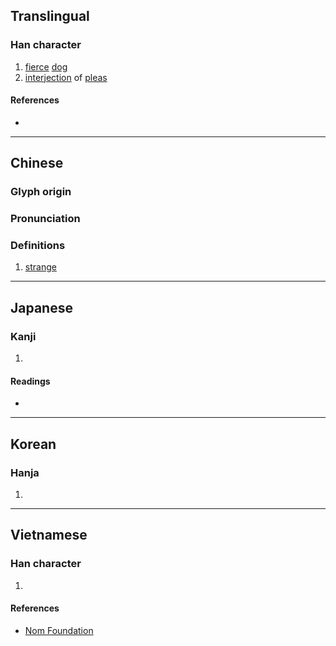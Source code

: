 {{character info}}
==Translingual==

===Han character===
{{Han char|rn=76|rad=欠|as=08|sn=12|four=47682|canj=KRNO|ids=⿰奇欠}}

# [[fierce]] [[dog]]
# [[interjection]] of [[plea]]s

====References====
* {{Han ref|kx=0568.100|dkj=16093|dj=0956.220|hdz=32142.070|uh=6B39|ud=27449|bh=D9DA|bd=55770}}

----

==Chinese==
{{zh-forms}}

===Glyph origin===
{{Han etym}}

===Pronunciation===
{{zh-pron
|m=qī,yī
|c=kei1,ji1
|mc=y
|oc=y
|ma=
|cat=n
}}

===Definitions===
{{zh-hanzi}}

# {{lb|zh|Cantonese}} [[strange]]

----

==Japanese==

===Kanji===
{{ja-kanji|grade=|rs=欠08}}

# {{rfdef|ja|sort=欠08}}

====Readings====
* {{ja-readings
|goon=い
|kanon=い
|kun=そばだ-つ, そばだ-てる
}}

----

==Korean==

===Hanja===
{{ko-hanja|hangeul=의|eumhun=|rv=ui|mr=ŭi|y=uy}}

# {{rfdef|ko|sort=欠08}}

----

==Vietnamese==

===Han character===
{{vi-hantu|rs=欠08|khi}}

# {{rfdef|vi|sort=欠08}}

====References====
* [http://nomfoundation.org/common/nom_details.php?codepoint=6b39 Nom Foundation]